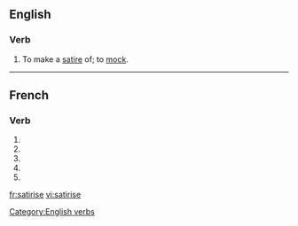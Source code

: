 ==English==

===Verb===
{{en-verb|satiris|ing}}

# To make a [[satire]] of; to [[mock]].

{{see|satirisé}}

[[Category:English verbs]]

----

==French==

===Verb===
{{fr-verb-form}}

# {{form of|[[first-person|First-person]] [[singular]] [[present indicative]]|satiriser|lang=French}}
# {{form of|[[third-person|Third-person]] [[singular]] [[present indicative]]| satiriser|lang=French}}
# {{form of|First-person singular [[present subjunctive]]|satiriser|lang=French}}
# {{form of|[[third-person|Third-person]] singular [[present subjunctive]]| satiriser|lang=French}}
# {{form of|Second-person singular [[imperative]]|satiriser |lang=French}}

[[fr:satirise]]
[[vi:satirise]]
